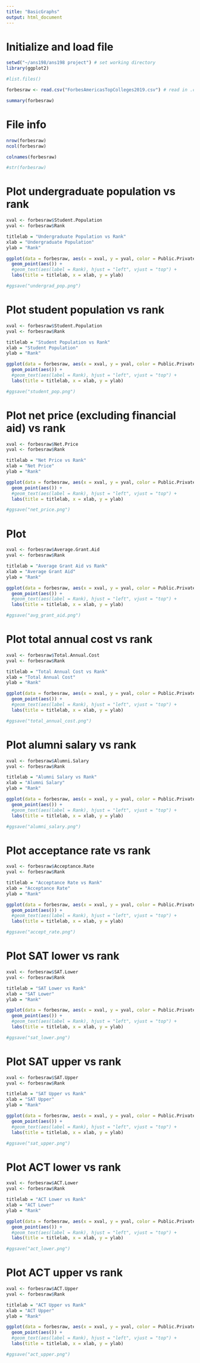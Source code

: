 ---
title: "BasicGraphs"
output: html_document
---

# Initialize and load file
```{r}

setwd("~/ans198/ans198 project") # set working directory
library(ggplot2)

#list.files()

forbesraw <- read.csv("ForbesAmericasTopColleges2019.csv") # read in .csv file

summary(forbesraw)

```

# File info
```{r}

nrow(forbesraw)
ncol(forbesraw)

colnames(forbesraw)

#str(forbesraw)
```

# Plot undergraduate population vs rank
```{r}

xval <- forbesraw$Student.Population
yval <- forbesraw$Rank

titlelab = "Undergraduate Population vs Rank"
xlab = "Undergraduate Population"
ylab = "Rank"

ggplot(data = forbesraw, aes(x = xval, y = yval, color = Public.Private)) +
  geom_point(aes()) +
  #geom_text(aes(label = Rank), hjust = "left", vjust = "top") +
  labs(title = titlelab, x = xlab, y = ylab)

#ggsave("undergrad_pop.png")

```

# Plot student population vs rank
```{r}

xval <- forbesraw$Student.Population
yval <- forbesraw$Rank

titlelab = "Student Population vs Rank"
xlab = "Student Population"
ylab = "Rank"

ggplot(data = forbesraw, aes(x = xval, y = yval, color = Public.Private)) +
  geom_point(aes()) +
  #geom_text(aes(label = Rank), hjust = "left", vjust = "top") +
  labs(title = titlelab, x = xlab, y = ylab)

#ggsave("student_pop.png")

```

# Plot net price (excluding financial aid) vs rank
```{r}

xval <- forbesraw$Net.Price
yval <- forbesraw$Rank

titlelab = "Net Price vs Rank"
xlab = "Net Price"
ylab = "Rank"

ggplot(data = forbesraw, aes(x = xval, y = yval, color = Public.Private)) +
  geom_point(aes()) +
  #geom_text(aes(label = Rank), hjust = "left", vjust = "top") +
  labs(title = titlelab, x = xlab, y = ylab)

#ggsave("net_price.png")

```

# Plot
```{r}

xval <- forbesraw$Average.Grant.Aid
yval <- forbesraw$Rank

titlelab = "Average Grant Aid vs Rank"
xlab = "Average Grant Aid"
ylab = "Rank"

ggplot(data = forbesraw, aes(x = xval, y = yval, color = Public.Private)) +
  geom_point(aes()) +
  #geom_text(aes(label = Rank), hjust = "left", vjust = "top") +
  labs(title = titlelab, x = xlab, y = ylab)

#ggsave("avg_grant_aid.png")

```


# Plot total annual cost vs rank
```{r}

xval <- forbesraw$Total.Annual.Cost
yval <- forbesraw$Rank

titlelab = "Total Annual Cost vs Rank"
xlab = "Total Annual Cost"
ylab = "Rank"

ggplot(data = forbesraw, aes(x = xval, y = yval, color = Public.Private)) +
  geom_point(aes()) +
  #geom_text(aes(label = Rank), hjust = "left", vjust = "top") +
  labs(title = titlelab, x = xlab, y = ylab)

#ggsave("total_annual_cost.png")

```

# Plot alumni salary vs rank
```{r}

xval <- forbesraw$Alumni.Salary
yval <- forbesraw$Rank

titlelab = "Alumni Salary vs Rank"
xlab = "Alumni Salary"
ylab = "Rank"

ggplot(data = forbesraw, aes(x = xval, y = yval, color = Public.Private)) +
  geom_point(aes()) +
  #geom_text(aes(label = Rank), hjust = "left", vjust = "top") +
  labs(title = titlelab, x = xlab, y = ylab)

#ggsave("alumni_salary.png")

```

# Plot acceptance rate vs rank
```{r}

xval <- forbesraw$Acceptance.Rate
yval <- forbesraw$Rank

titlelab = "Acceptance Rate vs Rank"
xlab = "Acceptance Rate"
ylab = "Rank"

ggplot(data = forbesraw, aes(x = xval, y = yval, color = Public.Private)) +
  geom_point(aes()) +
  #geom_text(aes(label = Rank), hjust = "left", vjust = "top") +
  labs(title = titlelab, x = xlab, y = ylab)

#ggsave("accept_rate.png")

```

# Plot SAT lower vs rank
```{r}

xval <- forbesraw$SAT.Lower
yval <- forbesraw$Rank

titlelab = "SAT Lower vs Rank"
xlab = "SAT Lower"
ylab = "Rank"

ggplot(data = forbesraw, aes(x = xval, y = yval, color = Public.Private)) +
  geom_point(aes()) +
  #geom_text(aes(label = Rank), hjust = "left", vjust = "top") +
  labs(title = titlelab, x = xlab, y = ylab)

#ggsave("sat_lower.png")

```

# Plot SAT upper vs rank
```{r}

xval <- forbesraw$SAT.Upper
yval <- forbesraw$Rank

titlelab = "SAT Upper vs Rank"
xlab = "SAT Upper"
ylab = "Rank"

ggplot(data = forbesraw, aes(x = xval, y = yval, color = Public.Private)) +
  geom_point(aes()) +
  #geom_text(aes(label = Rank), hjust = "left", vjust = "top") +
  labs(title = titlelab, x = xlab, y = ylab)

#ggsave("sat_upper.png")

```

# Plot ACT lower vs rank
```{r}

xval <- forbesraw$ACT.Lower
yval <- forbesraw$Rank

titlelab = "ACT Lower vs Rank"
xlab = "ACT Lower"
ylab = "Rank"

ggplot(data = forbesraw, aes(x = xval, y = yval, color = Public.Private)) +
  geom_point(aes()) +
  #geom_text(aes(label = Rank), hjust = "left", vjust = "top") +
  labs(title = titlelab, x = xlab, y = ylab)

#ggsave("act_lower.png")

```

# Plot ACT upper vs rank
```{r}

xval <- forbesraw$ACT.Upper
yval <- forbesraw$Rank

titlelab = "ACT Upper vs Rank"
xlab = "ACT Upper"
ylab = "Rank"

ggplot(data = forbesraw, aes(x = xval, y = yval, color = Public.Private)) +
  geom_point(aes()) +
  #geom_text(aes(label = Rank), hjust = "left", vjust = "top") +
  labs(title = titlelab, x = xlab, y = ylab)

#ggsave("act_upper.png")

```

